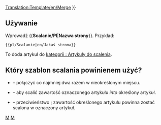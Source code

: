 <noinclude>[[Translation:Template/en/Merge]]</noinclude><noinclude>
</noinclude>
{{en/Ambox| type  = move
| image = merge.png
| text  =  {{#IF: {{{1|}}} |Sugerowano, aby ten artykuł lub sekcja była <span class="plainlinks">[http://pl.wikipedia.org/wiki/Scalanie_(system_kontroli_wersji) Scalona]</span> z<!--
--> ''[[:{{NAMESPACE}}:{{{1}}}|{{{1}}}]]''. ([[:{{NAMESPACE}} talk:{{{1}}}|Dyskusja]]) | Nie podano nazwy strony, napraw to lub usuń szablon
}} }}<includeonly>{{{2|<!--[[Category:Articles to be merged|{{PAGENAME}}]]-->[[Category:pl/Artykuły do ​​scalenia|{{PAGENAME}}]]}}}</includeonly><noinclude>

==Używanie==
Wprowadź <nowiki>{{</nowiki>'''Scalanie/Pl'''|'''Nazwa strony'''<nowiki>}}</nowiki>. Przykład:
<pre>{{pl/Scalanie|en/Jakaś strona}}</pre>
To doda artykuł do <!--[[:Category:Articles to be merged]]-->[[:Category:pl/Artykuły do ​​scalenia|kategorii : Artykuły do scalenia]].

== Który szablon scalania powinienem użyć? ==
* {{en/S|Scalanie/Pl}} &ndash; połączyć co najmniej dwa razem w nieokreślonym miejscu.
* {{en/S|Mergeto}} &ndash; aby scalić zawartość oznaczonego artykułu ''into'' określony artykuł.
* {{en/S|Mergefrom}} &ndash; przeciwieństwo {{en/S|Mergeto}}; zawartość określonego artykułu powinna zostać scalona w oznaczony artykuł.

<!--[[Category:Templates|M]][[Category:Message boxes|M]]-->[[Category:pl/Szablony|M]][[Category:pl/InfoBox|M]]</noinclude>